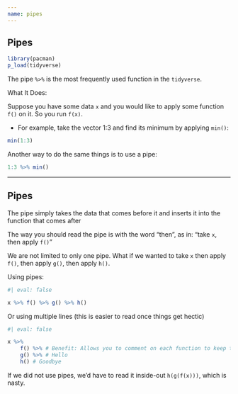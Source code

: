 ```yaml
---
name: pipes
---
```


## Pipes

```r
library(pacman)
p_load(tidyverse)
```

The pipe `%>%` is the most frequently used function in the `tidyverse`. 

[What It Does:]{.hi}

Suppose you have some data `x` and you would like to apply some function `f()` on it. 
So you run `f(x)`.

- For example, take the vector 1:3 and find its minimum by applying `min()`:

```r

min(1:3)
```

::: {.fragment}
Another way to do the same things is to use a pipe:

```r

1:3 %>% min()
```
:::

---

## Pipes {.small}

The pipe simply takes the data that comes before it and inserts it into the function that comes after

The way you should read the pipe is with the word "then", as in: "take `x`, then apply `f()`"

We are not limited to only one pipe. 
What if we wanted to take `x` then apply `f()`, then apply `g()`, then apply `h()`. 

Using pipes:

```r
#| eval: false

x %>% f() %>% g() %>% h()
```

Or using multiple lines (this is easier to read once things get hectic)

```r
#| eval: false

x %>%
    f() %>% # Benefit: Allows you to comment on each function to keep track of what you are doing
    g() %>% # Hello
    h() # Goodbye
```

If we did not use pipes, we'd have to read it inside-out `h(g(f(x)))`, which is nasty.